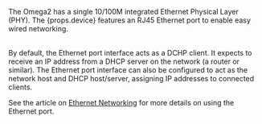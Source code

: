 <span>The Omega2 has a single 10/100M integrated Ethernet Physical Layer (PHY). The {props.device} features an RJ45 Ethernet port to enable easy wired networking.<br/><br/></span>

By default, the Ethernet port interface acts as a DCHP client. It expects to receive an IP address from a DHCP server on the network (a router or similar). The Ethernet port interface can also be configured to act as the network host and DHCP host/server, assigning IP addresses to connected clients.

See the article on [Ethernet Networking](/networking/ethernet) for more details on using the Ethernet port.